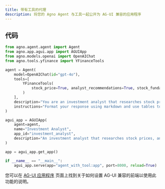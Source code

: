 ```yaml
---
title: 带有工具的代理
description: 将您的 Agno Agent 与工具一起公开为 AG-UI 兼容的应用程序
---
```


## 代码

```python cookbook/apps/agui/agent_with_tool.py
from agno.agent.agent import Agent
from agno.app.agui.app import AGUIApp
from agno.models.openai import OpenAIChat
from agno.tools.yfinance import YFinanceTools

agent = Agent(
    model=OpenAIChat(id="gpt-4o"),
    tools=[
        YFinanceTools(
            stock_price=True, analyst_recommendations=True, stock_fundamentals=True
        )
    ],
    description="You are an investment analyst that researches stock prices, analyst recommendations, and stock fundamentals.",
    instructions="Format your response using markdown and use tables to display data where possible.",
)

agui_app = AGUIApp(
    agent=agent,
    name="Investment Analyst",
    app_id="investment_analyst",
    description="An investment analyst that researches stock prices, analyst recommendations, and stock fundamentals.",
)

app = agui_app.get_app()

if __name__ == "__main__":
    agui_app.serve(app="agent_with_tool:app", port=8000, reload=True)
```

您可以在 [AG-UI 应用程序](/applications/ag-ui/introduction) 页面上找到关于如何设置 AG-UI 兼容的前端以使用此功能的说明。